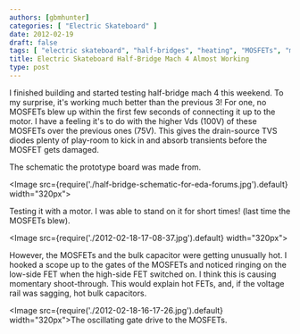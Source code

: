 ```yaml
---
authors: [gbmhunter]
categories: [ "Electric Skateboard" ]
date: 2012-02-19
draft: false
tags: [ "electric skateboard", "half-bridges", "heating", "MOSFETs", "motors" ]
title: Electric Skateboard Half-Bridge Mach 4 Almost Working
type: post
---
```


I finished building and started testing half-bridge mach 4 this weekend. To my surprise, it's working much better than the previous 3! For one, no MOSFETs blew up within the first few seconds of connecting it up to the motor. I have a feeling it's to do with the higher Vds (100V) of these MOSFETs over the previous ones (75V). This gives the drain-source TVS diodes plenty of play-room to kick in and absorb transients before the MOSFET gets damaged.

The schematic the prototype board was made from.

<Image src={require('./half-bridge-schematic-for-eda-forums.jpg').default} width="320px"></Image>

Testing it with a motor. I was able to stand on it for short times! (last time the MOSFETs blew).

<Image src={require('./2012-02-18-17-08-37.jpg').default} width="320px"></Image>

However, the MOSFETs and the bulk capacitor were getting unusually hot. I hooked a scope up to the gates of the MOSFETs and noticed ringing on the low-side FET when the high-side FET switched on. I think this is causing momentary shoot-through. This would explain hot FETs, and, if the voltage rail was sagging, hot bulk capacitors.

<Image src={require('./2012-02-18-16-17-26.jpg').default} width="320px">The oscillating gate drive to the MOSFETs.</Image>
